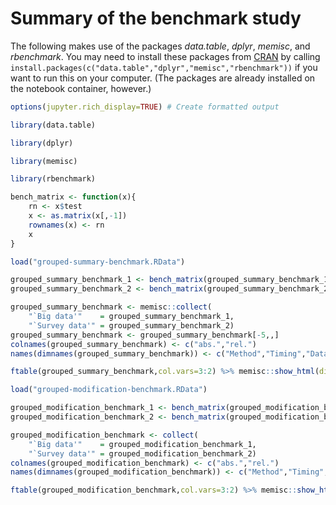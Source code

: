 # Summary of the benchmark study


The following makes use of the packages *data.table*, *dplyr*, *memisc*, and *rbenchmark*. You may need to install these packages from [CRAN](https://cran.r-packages.org) by calling `install.packages(c("data.table","dplyr","memisc","rbenchmark"))` if you want to run this on your computer. (The packages are already installed
on the notebook container, however.)

```r
options(jupyter.rich_display=TRUE) # Create formatted output
```

```r
library(data.table)
```

```r
library(dplyr)
```

```r
library(memisc)
```

```r
library(rbenchmark)
```

```r
bench_matrix <- function(x){
    rn <- x$test
    x <- as.matrix(x[,-1])
    rownames(x) <- rn
    x
}
```

```r
load("grouped-summary-benchmark.RData")
```

```r
grouped_summary_benchmark_1 <- bench_matrix(grouped_summary_benchmark_1)
grouped_summary_benchmark_2 <- bench_matrix(grouped_summary_benchmark_2)
```

```r
grouped_summary_benchmark <- memisc::collect(
    "`Big data'"    = grouped_summary_benchmark_1,
    "`Survey data'" = grouped_summary_benchmark_2)
grouped_summary_benchmark <- grouped_summary_benchmark[-5,,]
colnames(grouped_summary_benchmark) <- c("abs.","rel.")
names(dimnames(grouped_summary_benchmark)) <- c("Method","Timing","Data")
```

```r
ftable(grouped_summary_benchmark,col.vars=3:2) %>% memisc::show_html(digits=2)
```

```r
load("grouped-modification-benchmark.RData")

grouped_modification_benchmark_1 <- bench_matrix(grouped_modification_benchmark_1)
grouped_modification_benchmark_2 <- bench_matrix(grouped_modification_benchmark_2)

grouped_modification_benchmark <- collect(
    "`Big data'"    = grouped_modification_benchmark_1,
    "`Survey data'" = grouped_modification_benchmark_2)
colnames(grouped_modification_benchmark) <- c("abs.","rel.")
names(dimnames(grouped_modification_benchmark)) <- c("Method","Timing","Data")
```

```r
ftable(grouped_modification_benchmark,col.vars=3:2) %>% memisc::show_html(digits=2)
```

```r

```
